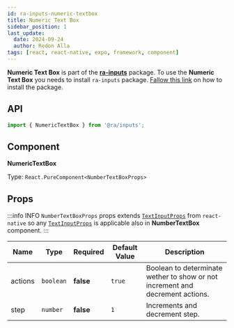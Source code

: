 ```yaml
---
id: ra-inputs-numeric-textbox
title: Numeric Text Box
sidebar_position: 1
last_update:
  date: 2024-09-24
  author: Redon Alla
tags: [react, react-native, expo, framework, component]
---
```


**Numeric Text Box** is part of the [**ra-inputs**](./) package.
To use the **Numeric Text Box** you needs to install `ra-inputs` package.
[Fallow this link](./#installation) on how to install the package.

## API

```jsx
import { NumericTextBox } from '@ra/inputs';
```

## Component

**NumericTextBox**

Type: `React.PureComponent<NumberTextBoxProps>`

## Props

:::info INFO
`NumberTextBoxProps` props extends [`TextInputProps`](/docs/components/inputs/text-box#props) from `react-native`
so any [`TextInputProps`](/docs/components/inputs/text-box#props) is applicable also in **NumberTextBox** component.
:::

|  Name   | Type | Required | Default Value | Description |
| -- | -- | -- | -- | -- |
| actions | `boolean` | **false** | `true` | Boolean to determinate wether to show or not increment and decrement actions. |
| step | `number` | **false** | `1 ` | Increments and decrement step. |


<DocCardList />
